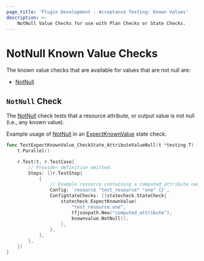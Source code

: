 ```yaml
---
page_title: 'Plugin Development - Acceptance Testing: Known Values'
description: >-
    NotNull Value Checks for use with Plan Checks or State Checks.
---
```


# NotNull Known Value Checks

The known value checks that are available for values that are not null are:

* [NotNull](/terraform/plugin/testing/acceptance-tests/known-value-checks/null#notnull-check)

## `NotNull` Check

The [NotNull](https://pkg.go.dev/github.com/hashicorp/terraform-plugin-testing/knownvalue#NotNull) check tests that a resource attribute, or output value is not null (i.e., any known value).

Example usage of [NotNull](https://pkg.go.dev/github.com/hashicorp/terraform-plugin-testing/knownvalue#NotNull) in an [ExpectKnownValue](/terraform/plugin/testing/acceptance-tests/state-checks/resource) state check.

```go
func TestExpectKnownValue_CheckState_AttributeValueNull(t *testing.T) {
	t.Parallel()

	r.Test(t, r.TestCase{
		// Provider definition omitted.
		Steps: []r.TestStep{
			{
				// Example resource containing a computed attribute named "computed_attribute"
				Config: `resource "test_resource" "one" {}`,
				ConfigStateChecks: []statecheck.StateCheck{
					statecheck.ExpectKnownValue(
						"test_resource.one",
						tfjsonpath.New("computed_attribute"),
						knownvalue.NotNull(),
					),
				},
			},
		},
	})
}
```
